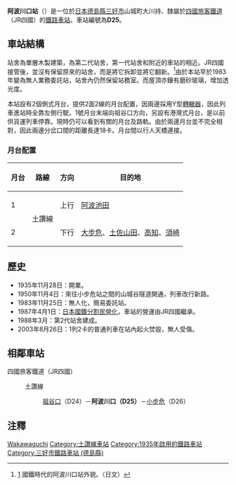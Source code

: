 {{noteTA
|T=zh-tw:阿波川口車站; zh-cn:阿波川口站; zh-hk:阿波川口站;
|1=zh-tw:阿波川口車站; zh-cn:阿波川口站; zh-hk:阿波川口站;
}}
{{日本車站資訊
|公司色     = #1cadca
|文字色     =
|站名       = 阿波川口站
|圖片       = JRS awa-kawaguchi sta.jpg
|pxl        =
|圖片說明   = 第二代的阿波川口站舍，攝於2008年
|日文原名   = 阿波川口
|平假名     = あわかわぐち
|羅馬拼音   = Awa-Kawaguchi
|前一站     = D24 [[祖谷口站|祖谷口]]
|後一站     = [[小步危站|小步危]] D26
|前一站距離 = 2.8
|後一站距離 = 4.7
|電報略號   = ワチ
|車站編號   = {{車站編號c|#e25885|D25}}
|所屬公司   = [[四國旅客鐵道|四國旅客鐵道]]（JR四國）
|所屬路線   = {{Color|#e25885|■}}[[土讚線|土讚線]]
|距離       = 55.1
|起站       = [[多度津站|多度津]]
|所在地     = [[德島縣|德島縣]][[三好市_(德島縣)|三好市]]山城町大川持
|車站構造   = [[地面車站|地面車站]]
|月台配置   = 2面2線
|啟用年月日 = 1935年11月28日
|廢止年月日 =
|上下車人次 = 
|統計年度   = 
|備註       = 無人站
}}

'''阿波川口站'''（{{jpn|j=阿波川口駅|hg=あわかわぐちえき|rm=Awa-kawaguchi eki|f=y}}）是一位於[[日本|日本]][[德島縣|德島縣]][[三好市_(德島縣)|三好市]]山城町大川持、隸屬於[[四國旅客鐵道|四國旅客鐵道]]（JR四國）的[[鐵路車站|鐵路車站]]。車站編號為'''D25'''。

==車站結構==
站舍為單層木製建築，為第二代站舍，第一代站舍和附近的車站的相近。JR四國接管後，並沒有保留原來的站舍，而是將它拆卸並將它翻新。<ref>[http://df50shikoku.web.fc2.com/ekisha/dosan/wachitona.htm] {{Wayback|url=http://df50shikoku.web.fc2.com/ekisha/dosan/wachitona.htm |date=20160304121144 }} 國鐵時代的阿波川口站外貌。（日文）</ref>由於本站早於1983年變為無人業務委託站，站舍內仍然保留站務室。而屋頂亦鑲有磨砂玻璃，增加透光度。

本站設有2個側式月台，提供2面2線的月台配置，因兩邊採用Y型[[轉轍器|轉轍器]]，因此列車進站時全靠左側行駛。1號月台末端向祖谷口方向，另設有港灣式月台，是以前供貨運列車停靠。現時仍可以看到有關的月台及路軌。由於兩邊月台並不完全相對，因此兩邊分岔口間的距離長達18卡。月台間以行人天橋連接。

===月台配置===
{| class="wikitable"
|-
!月台!!路線!!方向!!目的地
|-
! 1
! rowspan="2" | {{color|#e25885|■}}土讚線
! style="text-align:center" | 上行
| [[阿波池田站|阿波池田]]
|-
! 2
! style="text-align:center" | 下行
| [[大步危站|大步危]]、[[土佐山田站|土佐山田]]、[[高知站|高知]]、[[須崎站|須崎]]
|}

== 歷史 ==
* 1935年11月28日：開業。
* 1950年11月4日：來往小步危站之間的山城谷隧道開通，列車改行新路。
* 1983年11月25日：無人化，簡易委託站。
* 1987年4月1日：[[日本國鐵分割民營化|日本國鐵分割民營化]]，車站的營運由JR四國繼承。
* 1988年3月：第2代站舍建成。
* 2003年8月26日：1列2卡的普通列車在站內起火焚毀，無人受傷。

== 相鄰車站 ==
;四國旅客鐵道（JR四國）
:{{Color|#e25885|■}}土讚線
::[[祖谷口站|祖谷口]]（D24）－'''阿波川口（D25）'''－[[小步危站|小步危]]（D26）

==注釋==
{{reflist}}

{{土讚線1}}

{{DEFAULTSORT:Awa-Kawaguchi}}
[[Category:日本鐵路車站_A|Wakawaguchi]]
[[Category:土讚線車站|Category:土讚線車站]]
[[Category:1935年啟用的鐵路車站|Category:1935年啟用的鐵路車站]]
[[Category:三好市鐵路車站_(德島縣)|Category:三好市鐵路車站 (德島縣)]]